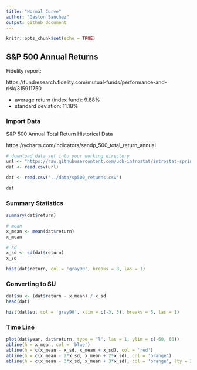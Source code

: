 ```yaml
---
title: "Normal Curve"
author: "Gaston Sanchez"
output: github_document
---
```


```r
knitr::opts_chunk$set(echo = TRUE)
```


## S&P 500 Annual Returns

Fidelity report:

https://fundresearch.fidelity.com/mutual-funds/performance-and-risk/315911750

- average return (index fund): 9.88% 
- standard deviation: 11.18%



### Import Data

S&P 500 Annual Total Return Historical Data

https://ycharts.com/indicators/sandp_500_total_return_annual


```r
# download data set into your working directory
url <- "https://raw.githubusercontent.com/ucb-introstat/introstat-spring-2019/master/data/sp500_returns.csv"
dat <- read.csv(url)
```

```r
dat <- read.csv('../data/sp500_returns.csv')
```

```r
dat
```


### Summary Statistics

```r
summary(dat$return)
```

```r
# mean
x_mean <- mean(dat$return)
x_mean

# sd
x_sd <- sd(dat$return)
x_sd
```


```r
hist(dat$return, col = 'gray90', breaks = 8, las = 1)
```


### Converting to SU

```r
dat$su <- (dat$return - x_mean) / x_sd
head(dat)
```

```r
hist(dat$su, col = 'gray90', xlim = c(-3, 3), breaks = 5, las = 1)
```


### Time Line

```r
plot(dat$year, dat$return, type = "l", las = 1, ylim = c(-60, 60))
abline(h = x_mean, col = 'blue')
abline(h = c(x_mean - x_sd, x_mean + x_sd), col = 'red')
abline(h = c(x_mean - 2*x_sd, x_mean + 2*x_sd), col = 'orange')
abline(h = c(x_mean - 3*x_sd, x_mean + 3*x_sd), col = 'orange', lty = 2)
```

